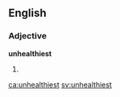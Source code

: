 ==English==

===Adjective===
'''unhealthiest'''

# {{en-superlative of|unhealthy}}

[[ca:unhealthiest]]
[[sv:unhealthiest]]